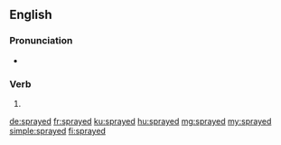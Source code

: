 ==English==

===Pronunciation===
* {{IPA|/spɹeɪd/|lang=en}}

===Verb===
{{head|en|verb form}}

# {{en-past of|spray}}

[[de:sprayed]]
[[fr:sprayed]]
[[ku:sprayed]]
[[hu:sprayed]]
[[mg:sprayed]]
[[my:sprayed]]
[[simple:sprayed]]
[[fi:sprayed]]